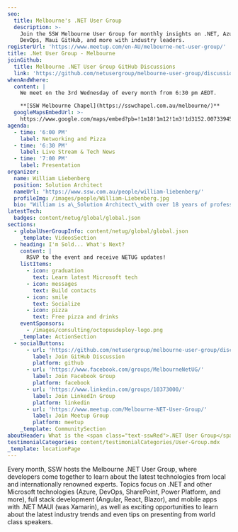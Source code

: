 ```yaml
---
seo:
  title: Melbourne's .NET User Group
  description: >-
    Join the SSW Melbourne User Group for monthly insights on .NET, Azure,
    DevOps, Maui GitHub, and more with industry leaders.
registerUrl: 'https://www.meetup.com/en-AU/melbourne-net-user-group/'
title: .Net User Group - Melbourne
joinGithub:
  title: Melbourne .NET User Group GitHub Discussions
  link: 'https://github.com/netusergroup/melbourne-user-group/discussions'
whenAndWhere:
  content: |
    We meet on the 3rd Wednesday of every month from 6:30 pm AEDT.

    **[SSW Melbourne Chapel](https://sswchapel.com.au/melbourne/)**
  googleMapsEmbedUrl: >-
    https://www.google.com/maps/embed?pb=!1m18!1m12!1m3!1d3152.007339456588!2d144.95901201211748!3d-37.81329707185888!2m3!1f0!2f0!3f0!3m2!1i1024!2i768!4f13.1!3m3!1m2!1s0x6ad642b52a701573%3A0x609aa8f6d5bdb7cb!2sSSW%20Melbourne%20-%20Enterprise%20Software%20Development!5e0!3m2!1sen!2sau!4v1698041734093!5m2!1sen!2sau
agenda:
  - time: '6:00 PM'
    label: Networking and Pizza
  - time: '6:30 PM'
    label: Live Stream & Tech News
  - time: '7:00 PM'
    label: Presentation
organizer:
  name: William Liebenberg
  position: Solution Architect
  nameUrl: 'https://www.ssw.com.au/people/william-liebenberg/'
  profileImg: /images/people/William-Liebenberg.jpg
  bio: "William is a\_Solution Architect\_with over 18 years of professional experience spanning multiple industries such as Heavy Engineering, Mining, 3D Graphics, Education and Finance.\n"
latestTech:
  badges: content/netug/global/global.json
sections:
  - globalUserGroupInfo: content/netug/global/global.json
    _template: VideosSection
  - heading: I'm Sold... What's Next?
    content: |
      RSVP to the event and receive NETUG updates!
    listItems:
      - icon: graduation
        text: Learn latest Microsoft tech
      - icon: messages
        text: Build contacts
      - icon: smile
        text: Socialize
      - icon: pizza
        text: Free pizza and drinks
    eventSponsors:
      - /images/consulting/octopusdeploy-logo.png
    _template: ActionSection
  - socialButtons:
      - url: 'https://github.com/netusergroup/melbourne-user-group/discussions'
        label: Join GitHub Discussion
        platform: github
      - url: 'https://www.facebook.com/groups/MelbourneNetUG/'
        label: Join Facebook Group
        platform: facebook
      - url: 'https://www.linkedin.com/groups/10373000/'
        label: Join LinkedIn Group
        platform: linkedin
      - url: 'https://www.meetup.com/Melbourne-NET-User-Group/'
        label: Join Meetup Group
        platform: meetup
    _template: CommunitySection
aboutHeader: What is the <span class="text-sswRed">.NET User Group</span>?
testimonialCategories: content/testimonialCategories/User-Group.mdx
_template: locationPage
---
```


Every month, SSW hosts the Melbourne .NET User Group, where developers come together to learn about the latest technologies from local and internationally renowned experts. Topics focus on .NET and other Microsoft technologies (Azure, DevOps, SharePoint, Power Platform, and more), full stack development (Angular, React, Blazor), and mobile apps with .NET MAUI (was Xamarin), as well as exciting opportunities to learn about the latest industry trends and even tips on presenting from world class speakers.
